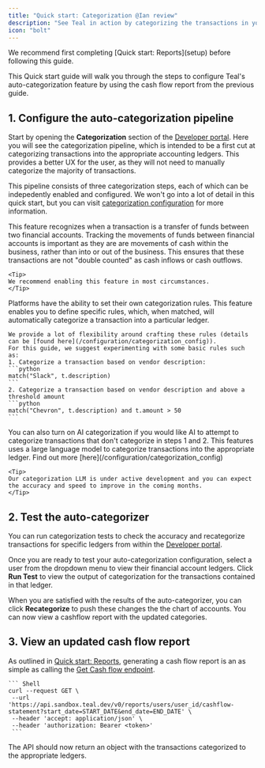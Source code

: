 ```yaml
---
title: "Quick start: Categorization @Ian review"
description: "See Teal in action by categorizing the transactions in your cash flow report into ledgers."
icon: "bolt"
---
```


<Note>
  We recommend first completing [Quick start: Reports](setup) before following this guide.
</Note>

This Quick start guide will walk you through the steps to configure Teal's auto-categorization feature by using 
the cash flow report from the previous guide.  

## 1. Configure the auto-categorization pipeline
Start by opening the **Categorization** section of the [Developer portal](https://developer.teal.dev/categorization). 
Here you will see the categorization pipeline, which is intended to be a first cut at categorizing transactions 
into the appropriate accounting ledgers. This provides a better UX for the user, as they will not need to manually categorize the majority of transactions.

This pipeline consists of three categorization steps, each of which can be indepedently enabled and configured. We won't go into a lot of detail 
in this quick start, but you can visit [categorization configuration](/configuration/categorization_config) for more information. 

<AccordionGroup>
  <Accordion 
  icon="circle-1" 
  title="Transfers Between Accounts"
  >
    This feature recognizes when a transaction is a transfer of funds between two financial accounts. 
    Tracking the movements of funds between financial accounts is important as they are are movements of cash 
    within the business, rather than into or out of the business. This ensures that these transactions are 
    not "double counted" as cash inflows or cash outflows.

    <Tip>
    We recommend enabling this feature in most circumstances.
    </Tip>
    
  </Accordion>
  <Accordion
    icon="circle-2"
    title="Categorization Rules"
  >
    Platforms have the ability to set their own categorization rules. This feature enables you to define 
    specific rules, which, when matched, will automatically categorize a transaction into a particular ledger.

    We provide a lot of flexibility around crafting these rules (details can be [found here](/configuration/categorization_config)). 
    For this guide, we suggest experimenting with some basic rules such as: 
    1. Categorize a transaction based on vendor description:
    ```python
    match("Slack", t.description)
    ```
    2. Categorize a transaction based on vendor description and above a threshold amount
    ```python
    match("Chevron", t.description) and t.amount > 50
    ```
  </Accordion>
   <Accordion
    icon="circle-3"
    title="AI Categorization"
  >
    You can also turn on AI categorization if you would like AI to attempt to categorize transactions 
    that don't categorize in steps 1 and 2. This features uses a large language model to categorize transactions 
    into the appropriate ledger. Find out more [here](/configuration/categorization_config)

    <Tip>
    Our categorization LLM is under active development and you can expect the accuracy and speed to improve in the coming months.
    </Tip>

  </Accordion>
</AccordionGroup>

## 2. Test the auto-categorizer

You can run categorization tests to check the accuracy and recategorize transactions for specific ledgers 
from within the [Developer portal](https://developer.teal.dev/categorization).

Once you are ready to test your auto-categorization configuration, select a user from the dropdown menu to view 
their financial account ledgers. Click **Run Test** to view the output of categorization for the transactions contained
in that ledger. 

When you are satisfied with the results of the auto-categorizer, you can click **Recategorize** to push these changes the the chart of accounts. You can now view a cashflow report with the updated categories. 
## 3. View an updated cash flow report

As outlined in [Quick start: Reports](/getting_started/Quickstart), generating a cash flow report is an as simple as 
calling the [Get Cash flow endpoint](/api-reference/reports/get_cashflow_statement).

    ``` Shell
    curl --request GET \
     --url 'https://api.sandbox.teal.dev/v0/reports/users/user_id/cashflow-statement?start_date=START_DATE&end_date=END_DATE' \
     --header 'accept: application/json' \
     --header 'authorization: Bearer <token>'
     ```

The API should now return an object with the transactions categorized to the appropriate ledgers. 